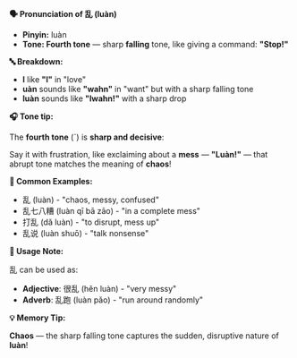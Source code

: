 **🗣️ Pronunciation of 乱 (luàn)**

- **Pinyin:** luàn
- **Tone: Fourth tone** — sharp **falling** tone, like giving a command: **"Stop!"**

**🔤 Breakdown:**

- **l** like **"l"** in "love"
- **uàn** sounds like **"wahn"** in "want" but with a sharp falling tone
- **luàn** sounds like **"lwahn!"** with a sharp drop

**🎧 Tone tip:**

The **fourth tone** (ˋ) is **sharp and decisive**:

Say it with frustration, like exclaiming about a **mess** — **"Luàn!"** — that abrupt tone matches
the meaning of **chaos**!

**📝 Common Examples:**

- 乱 (luàn) - "chaos, messy, confused"
- 乱七八糟 (luàn qī bā zāo) - "in a complete mess"
- 打乱 (dǎ luàn) - "to disrupt, mess up"
- 乱说 (luàn shuō) - "talk nonsense"

**📍 Usage Note:**

乱 can be used as:

- **Adjective**: 很乱 (hěn luàn) - "very messy"
- **Adverb**: 乱跑 (luàn pǎo) - "run around randomly"

**💡 Memory Tip:**

**Chaos** — the sharp falling tone captures the sudden, disruptive nature of **luàn**!
